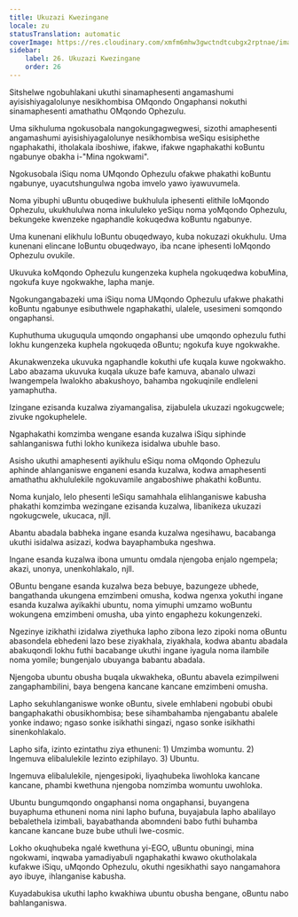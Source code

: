 ```yaml
---
title: Ukuzazi Kwezingane
locale: zu
statusTranslation: automatic
coverImage: https://res.cloudinary.com/xmfm6mhw3gwctndtcubgx2rptnae/image/upload/v1740468922/small_cover_tratado_de_psicologia_revolucionaria_a4c0dca4e0.webp
sidebar:
    label: 26. Ukuzazi Kwezingane
    order: 26
---
```

Sitshelwe ngobuhlakani ukuthi sinamaphesenti angamashumi ayisishiyagalolunye nesikhombisa OMqondo Ongaphansi nokuthi sinamaphesenti amathathu OMqondo Ophezulu.

Uma sikhuluma ngokusobala nangokungagwegwesi, sizothi amaphesenti angamashumi ayisishiyagalolunye nesikhombisa weSiqu esisiphethe ngaphakathi, itholakala iboshiwe, ifakwe, ifakwe ngaphakathi koBuntu ngabunye obakha i-"Mina ngokwami".

Ngokusobala iSiqu noma UMqondo Ophezulu ofakwe phakathi koBuntu ngabunye, uyacutshungulwa ngoba imvelo yawo iyawuvumela.

Noma yibuphi uBuntu obuqediwe bukhulula iphesenti elithile loMqondo Ophezulu, ukukhululwa noma inkululeko yeSiqu noma yoMqondo Ophezulu, bekungeke kwenzeke ngaphandle kokuqedwa koBuntu ngabunye.

Uma kunenani elikhulu loBuntu obuqedwayo, kuba nokuzazi okukhulu. Uma kunenani elincane loBuntu obuqedwayo, iba ncane iphesenti loMqondo Ophezulu ovukile.

Ukuvuka koMqondo Ophezulu kungenzeka kuphela ngokuqedwa kobuMina, ngokufa kuye ngokwakhe, lapha manje.

Ngokungangabazeki uma iSiqu noma UMqondo Ophezulu ufakwe phakathi koBuntu ngabunye esibuthwele ngaphakathi, ulalele, usesimeni somqondo ongaphansi.

Kuphuthuma ukuguqula umqondo ongaphansi ube umqondo ophezulu futhi lokhu kungenzeka kuphela ngokuqeda oBuntu; ngokufa kuye ngokwakhe.

Akunakwenzeka ukuvuka ngaphandle kokuthi ufe kuqala kuwe ngokwakho. Labo abazama ukuvuka kuqala ukuze bafe kamuva, abanalo ulwazi lwangempela lwalokho abakushoyo, bahamba ngokuqinile endleleni yamaphutha.

Izingane ezisanda kuzalwa ziyamangalisa, zijabulela ukuzazi ngokugcwele; zivuke ngokuphelele.

Ngaphakathi komzimba wengane esanda kuzalwa iSiqu siphinde sahlanganiswa futhi lokho kunikeza isidalwa ubuhle baso.

Asisho ukuthi amaphesenti ayikhulu eSiqu noma oMqondo Ophezulu aphinde ahlanganiswe enganeni esanda kuzalwa, kodwa amaphesenti amathathu akhululekile ngokuvamile angaboshiwe phakathi koBuntu.

Noma kunjalo, lelo phesenti leSiqu samahhala elihlanganiswe kabusha phakathi komzimba wezingane ezisanda kuzalwa, libanikeza ukuzazi ngokugcwele, ukucaca, njll.

Abantu abadala babheka ingane esanda kuzalwa ngesihawu, bacabanga ukuthi isidalwa asizazi, kodwa bayaphambuka ngeshwa.

Ingane esanda kuzalwa ibona umuntu omdala njengoba enjalo ngempela; akazi, unonya, unenkohlakalo, njll.

OBuntu bengane esanda kuzalwa beza bebuye, bazungeze ubhede, bangathanda ukungena emzimbeni omusha, kodwa ngenxa yokuthi ingane esanda kuzalwa ayikakhi ubuntu, noma yimuphi umzamo woBuntu wokungena emzimbeni omusha, uba yinto engaphezu kokungenzeki.

Ngezinye izikhathi izidalwa ziyethuka lapho zibona lezo zipoki noma oBuntu abasondela ebhedeni lazo bese ziyakhala, ziyakhala, kodwa abantu abadala abakuqondi lokhu futhi bacabange ukuthi ingane iyagula noma ilambile noma yomile; bungenjalo ubuyanga babantu abadala.

Njengoba ubuntu obusha buqala ukwakheka, oBuntu abavela ezimpilweni zangaphambilini, baya bengena kancane kancane emzimbeni omusha.

Lapho sekuhlanganiswe wonke oBuntu, sivele emhlabeni ngobubi obubi bangaphakathi obusikhombisa; bese sihambahamba njengabantu abalele yonke indawo; ngaso sonke isikhathi singazi, ngaso sonke isikhathi sinenkohlakalo.

Lapho sifa, izinto ezintathu ziya ethuneni: 1) Umzimba womuntu. 2) Ingemuva elibalulekile lezinto eziphilayo. 3) Ubuntu.

Ingemuva elibalulekile, njengesipoki, liyaqhubeka liwohloka kancane kancane, phambi kwethuna njengoba nomzimba womuntu uwohloka.

Ubuntu bungumqondo ongaphansi noma ongaphansi, buyangena buyaphuma ethuneni noma nini lapho bufuna, buyajabula lapho abalilayo bebalethela izimbali, bayabathanda abomndeni babo futhi buhamba kancane kancane buze bube uthuli lwe-cosmic.

Lokho okuqhubeka ngalé kwethuna yi-EGO, uBuntu obuningi, mina ngokwami, inqwaba yamadiyabuli ngaphakathi kwawo okutholakala kufakwe iSiqu, uMqondo Ophezulu, okuthi ngesikhathi sayo nangamahora ayo ibuye, ihlanganise kabusha.

Kuyadabukisa ukuthi lapho kwakhiwa ubuntu obusha bengane, oBuntu nabo bahlanganiswa.

